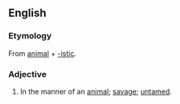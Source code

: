 ==English==

===Etymology===
From [[animal]] + [[-istic]].

===Adjective===
{{en-adj}}

# In the manner of an [[animal]]; [[savage]]; [[untamed]].